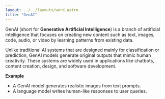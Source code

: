 ```yaml
---
layout: ../../layouts/word.astro
title: "GenAI"
---
```

GenAI (short for **Generative Artificial Intelligence**) is a branch of artificial intelligence that focuses on creating new content such as text, images, code, audio, or video by learning patterns from existing data.

Unlike traditional AI systems that are designed mainly for classification or prediction, GenAI models generate original outputs that mimic human creativity. These systems are widely used in applications like chatbots, content creation, design, and software development.

**Example**

* A GenAI model generates realistic images from text prompts.
* A language model writes human-like responses to user queries.
